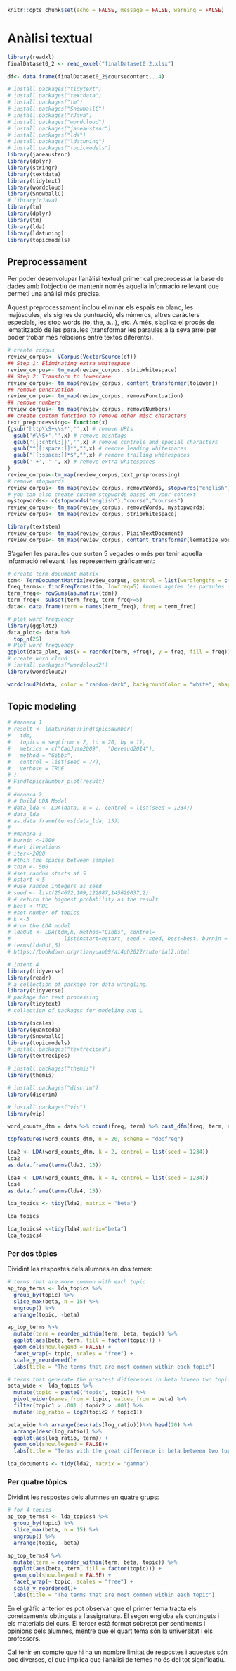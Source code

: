 ```{r setup, include=FALSE}
knitr::opts_chunk$set(echo = FALSE, message = FALSE, warning = FALSE)
```

# Anàlisi textual

```{r}
library(readxl)
finalDataset0_2 <- read_excel("finalDataset0.2.xlsx")
```

```{r}
df<- data.frame(finalDataset0_2$coursecontent...4)
```

```{r}
# install.packages("tidytext")
# install.packages("textdata")
# install.packages("tm")
# install.packages("SnowballC")
# install.packages("rJava")
# install.packages("wordcloud")
# install.packages("janeaustenr")
# install.packages("lda")
# install.packages("ldatuning")
# install.packages("topicmodels")
library(janeaustenr)
library(dplyr)
library(stringr)
library(textdata)
library(tidytext)
library(wordcloud)
library(SnowballC)
# library(rJava)
library(tm)
library(dplyr)
library(tm)
library(lda)
library(ldatuning)
library(topicmodels)
```

## Preprocessament

Per poder desenvolupar l'anàlisi textual primer cal preprocessar la base de dades amb l'objectiu de mantenir només aquella informació rellevant que permeti una anàlisi més precisa.

Aquest preprocessament inclou eliminar els espais en blanc, les majúscules, els signes de puntuació, els números, altres caràcters especials, les stop words (to, the, a...), etc. A més, s'aplica el procés de lematització de les paraules (transformar les paraules a la seva arrel per poder trobar més relacions entre textos diferents).

```{r}
# create corpus
review_corpus<- VCorpus(VectorSource(df))
## Step 1: Eliminating extra whitespace
review_corpus<- tm_map(review_corpus, stripWhitespace)
## Step 2: Transform to lowercase
review_corpus<- tm_map(review_corpus, content_transformer(tolower))
## remove punctuation
review_corpus<- tm_map(review_corpus, removePunctuation)
## remove numbers
review_corpus<- tm_map(review_corpus, removeNumbers)
## create custom function to remove other misc characters
text_preprocessing<- function(x)
{gsub('http\\S+\\s*','',x) # remove URLs
  gsub('#\\S+','',x) # remove hashtags
  gsub('[[:cntrl:]]','',x) # remove controls and special characters
  gsub("^[[:space:]]*","",x) # remove leading whitespaces
  gsub("[[:space:]]*$","",x) # remove trailing whitespaces
  gsub(' +', ' ', x) # remove extra whitespaces
}
review_corpus<-tm_map(review_corpus,text_preprocessing)
# remove stopwords
review_corpus<- tm_map(review_corpus, removeWords, stopwords("english"))
# you can also create custom stopwords based on your context
mystopwords<- c(stopwords("english"),"course","courses")
review_corpus<- tm_map(review_corpus, removeWords, mystopwords)
review_corpus<- tm_map(review_corpus, stripWhitespace)

library(textstem)
review_corpus<- tm_map(review_corpus, PlainTextDocument)
review_corpus<- tm_map(review_corpus, content_transformer(lemmatize_words))
```

S'agafen les paraules que surten 5 vegades o més per tenir aquella informació rellevant i les representem gràficament:

```{r}
# create term document matrix
tdm<- TermDocumentMatrix(review_corpus, control = list(wordlengths = c(1,Inf),  weighting = weightTf))
freq_terms<- findFreqTerms(tdm, lowfreq=5) #només agafem les paraules que apareixen 5 o mes vegades
term_freq<- rowSums(as.matrix(tdm))
term_freq<- subset(term_freq, term_freq>=5)
data<- data.frame(term = names(term_freq), freq = term_freq)

# plot word frequency
library(ggplot2)
data_plot<- data %>%
  top_n(25)
# Plot word frequency
ggplot(data_plot, aes(x = reorder(term, +freq), y = freq, fill = freq)) + geom_bar(stat = "identity")+ scale_colour_gradientn(colors = terrain.colors(10))+ xlab("Terms")+ ylab("Count")+coord_flip()
# create word cloud
# install.packages("wordcloud2")
library(wordcloud2)

wordcloud2(data, color = "random-dark", backgroundColor = "white", shape="circle")
```

## Topic modeling

```{r, echo=FALSE, include=FALSE}
# #manera 1
# result <- ldatuning::FindTopicsNumber(
#   tdm,
#   topics = seq(from = 2, to = 20, by = 1),
#   metrics = c("CaoJuan2009",  "Deveaud2014"),
#   method = "Gibbs",
#   control = list(seed = 77),
#   verbose = TRUE
# )
# FindTopicsNumber_plot(result)
# 
# #manera 2
# # Build LDA Model
# data_lda <- LDA(data, k = 2, control = list(seed = 1234))
# data_lda
# as.data.frame(terms(data_lda, 15))
# 
# #manera 3
# burnin <-1000
# #set iterations
# iter<-2000
# #thin the spaces between samples
# thin <- 500
# #set random starts at 5
# nstart <-5
# #use random integers as seed 
# seed <- list(254672,109,122887,145629037,2)
# # return the highest probability as the result
# best <-TRUE
# #set number of topics 
# k <-5
# #run the LDA model
# ldaOut <- LDA(tdm,k, method="Gibbs", control=
#                 list(nstart=nstart, seed = seed, best=best, burnin = burnin, iter = iter, thin=thin))
# terms(ldaOut,6)
# https://bookdown.org/tianyuan09/ai4ph2022/tutorial2.html
```

```{r, echo = FALSE, include=FALSE}
# intent 4
library(tidyverse)
library(readr)
# a collection of package for data wrangling.
library(tidyverse)
# package for text processing
library(tidytext)
# collection of packages for modeling and L 

library(scales)
library(quanteda)
library(SnowballC)
library(topicmodels)
# install.packages("textrecipes")
library(textrecipes)

# install.packages("themis")
library(themis)

# install.packages("discrim")
library(discrim)

# install.packages("vip")
library(vip)

word_counts_dtm = data %>% count(freq, term) %>% cast_dfm(freq, term, n)

topfeatures(word_counts_dtm, n = 20, scheme = "docfreq")

lda2 <- LDA(word_counts_dtm, k = 2, control = list(seed = 1234))
lda2
as.data.frame(terms(lda2, 15))

lda4 <- LDA(word_counts_dtm, k = 4, control = list(seed = 1234))
lda4
as.data.frame(terms(lda4, 15))

lda_topics <- tidy(lda2, matrix = "beta")

lda_topics

lda_topics4 <-tidy(lda4,matrix="beta")
lda_topics4
```

### Per dos tòpics

Dividint les respostes dels alumnes en dos temes:

```{r, out.width="90%"}
# terms that are more common with each topic 
ap_top_terms <- lda_topics %>%
  group_by(topic) %>%
  slice_max(beta, n = 15) %>% 
  ungroup() %>%
  arrange(topic, -beta)

ap_top_terms %>%
  mutate(term = reorder_within(term, beta, topic)) %>%
  ggplot(aes(beta, term, fill = factor(topic))) +
  geom_col(show.legend = FALSE) +
  facet_wrap(~ topic, scales = "free") +
  scale_y_reordered()+
  labs(title = "The terms that are most common within each topic")
```

```{r, out.width="90%"}
# terms that generate the greatest differences in beta btween two topics 
beta_wide <- lda_topics %>%
  mutate(topic = paste0("topic", topic)) %>%
  pivot_wider(names_from = topic, values_from = beta) %>% 
  filter(topic1 > .001 | topic2 > .001) %>%
  mutate(log_ratio = log2(topic2 / topic1))

beta_wide %>% arrange(desc(abs(log_ratio)))%>% head(20) %>% 
  arrange(desc(log_ratio)) %>%
  ggplot(aes(log_ratio, term)) +
  geom_col(show.legend = FALSE)+
  labs(title = "Terms with the great difference in beta between two topics")

lda_documents <- tidy(lda2, matrix = "gamma")
```

### Per quatre tòpics

Dividint les respostes dels alumnes en quatre grups:

```{r, out.width="90%"}
# for 4 topics 
ap_top_terms4 <- lda_topics4 %>%
  group_by(topic) %>%
  slice_max(beta, n = 15) %>% 
  ungroup() %>%
  arrange(topic, -beta)

ap_top_terms4 %>%
  mutate(term = reorder_within(term, beta, topic)) %>%
  ggplot(aes(beta, term, fill = factor(topic))) +
  geom_col(show.legend = FALSE) +
  facet_wrap(~ topic, scales = "free") +
  scale_y_reordered()+
  labs(title = "The terms that are most common within each topic")
```

En el gràfic anterior es pot observar que el primer tema tracta els coneixements obtinguts a l'assignatura. El segon engloba els continguts i els materials del curs. El tercer està format sobretot per sentiments i opinions dels alumnes, mentre que el quart tema són la universitat i els professors. 

Cal tenir en compte que hi ha un nombre limitat de respostes i aquestes són poc diverses, el que implica que l'anàlisi de temes no és del tot significatiu. 
